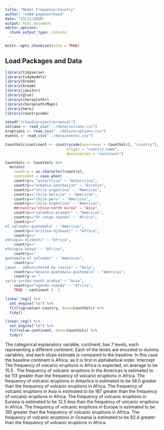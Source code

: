 ```yaml
---
title: "Model Frequency~Country"
author: "x404-pagenotfound"
date: "23/11/2020"
output: html_document
editor_options: 
  chunk_output_type: console
---
```


```r
knitr::opts_chunk$set(echo = TRUE)
```

## Load Packages and Data

```r
library(tidyverse)
library(tidymodels)
library(broom)
library(broom)
library(janitor)
library(glue)
library(choroplethr)
library(choroplethrMaps)
library(here)
library(countrycode)
```

```r
setwd("/cloud/project/proposal")
volcano <- read_csv("../data/volcano.csv")
eruptions <- read_csv("../data/eruptions.csv")
events <- read_csv("../data/events.csv")

```


```r



CountVolc$continent <- countrycode(sourcevar = CountVolc[, "country"],
                            origin = "country.name",
                            destination = "continent")

CountVolc <- CountVolc %>%
  mutate(
    country = as.character(country),
    continent = case_when(
    country== "antarctica" ~ "Antarctica",
    country=="armenia-azerbaijan" ~ "Eurasia",
    country=="chile-argentina" ~ "Americas",
    country=="chile-bolivia" ~ "Americas",
    country=="chile-peru" ~ "Americas",
    country=="chile-argentina" ~ "Americas",
    ##country="china-north korea" ~ "Asia",
    country=="colombia-ecuador" ~ "Americas",
    country=="dr congo-rwanda" ~ "Africa",
    country=="	
el salvador-guatemala" ~ "Americas",
    country=="eritrea-djibouti" ~ "Africa",
    country=="	
ethiopia-djibouti" ~ "Africa",
    country=="	
ethiopia-kenya" ~ "Africa",
    country=="	
guatemala-el salvador" ~ "Americas",
    country=="	
japan - administered by russia" ~ "Asia",
    country=="mexico-guatemala-guatemala" ~ "Americas",
    country == "	
syria-jordan-saudi arabia" ~ "Asia",
    country=="uganda-rwanda" ~ "Africa",
    TRUE ~ continent )  )

```


```r

linear_reg() %>%
  set_engine("lm") %>%
  fit(log(value)~country, data=CountVolc) %>%
  tidy()


```



```r

linear_reg() %>%
  set_engine("lm") %>%
  fit(value~continent, data=CountVolc) %>%
  tidy()

```
The categorical explanatory variable, continent, has 7 levels, each representing a different continent. Each of the levels are encoded to dummy variables, and each slope estimate is compared to the baseline. In this case the baseline continent is Africa, as it is first in alphabetical order. 
Intercept
The frequency of volcanic eruptions in Africa is expected, on average to be 15.5 .
The frequency of volcanic eruptions in the Americas is estimated to be 113 greater than the frequency of volcanic eruptions in Africa.
The frequency of volcanic eruptions in Antartica is estimated to be 58.5 greater than the frequency of volcanic eruptions in Africa.
The frequency of volcanic eruptions in Asia is estimated to be 187 greater than the frequency of volcanic eruptions in Africa.
The frequency of volcanic eruptions in Eurasia is estimated to be 12.5 less than the frequency of volcanic eruptions in Africa.
The frequency of volcanic eruptions in Europe is estimated to be 195 greater than the frequency of volcanic eruptions in Africa.
The frequency of volcanic eruptions in Oceania is estimated to be 82.4 greater than the frequency of volcanic eruptions in Africa.

